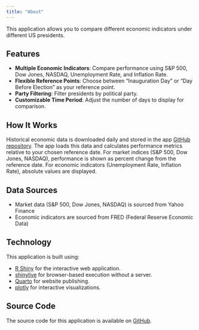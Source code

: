```yaml
---
title: "About"
---
```


This application allows you to compare different economic indicators under different US presidents.

## Features

- **Multiple Economic Indicators**: Compare performance using S&P 500, Dow Jones, NASDAQ, Unemployment Rate, and Inflation Rate.
- **Flexible Reference Points**: Choose between "Inauguration Day" or "Day Before Election" as your reference point.
- **Party Filtering**: Filter presidents by political party.
- **Customizable Time Period**: Adjust the number of days to display for comparison.

## How It Works

Historical economic data is downloaded daily and stored in the app [GitHub repository](https://github.com/jhelvy/potus-econ-scorecard). The app loads this data and calculates performance metrics relative to your chosen reference date. For market indices (S&P 500, Dow Jones, NASDAQ), performance is shown as percent change from the reference date. For economic indicators (Unemployment Rate, Inflation Rate), absolute values are displayed.

## Data Sources

- Market data (S&P 500, Dow Jones, NASDAQ) is sourced from Yahoo Finance
- Economic indicators are sourced from FRED (Federal Reserve Economic Data)

## Technology

This application is built using:

- [R Shiny](https://shiny.posit.co/) for the interactive web application.
- [shinylive](https://posit-dev.github.io/r-shinylive/) for browser-based execution without a server.
- [Quarto](https://quarto.org/) for website publishing.
- [plotly](https://plotly.com/r/) for interactive visualizations.

## Source Code

The source code for this application is available on [GitHub](https://github.com/jhelvy/potus-econ-scorecard).
